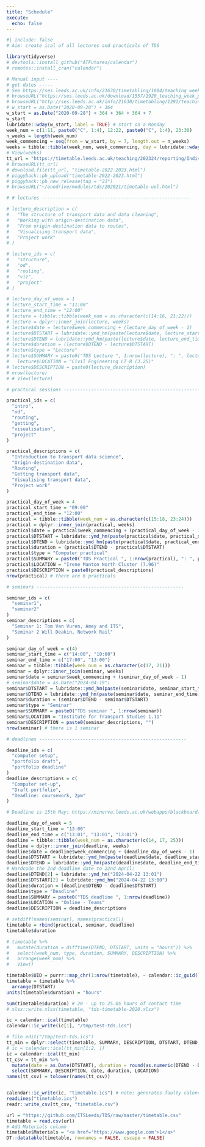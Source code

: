 ```yaml
---
title: "Schedule"
execute: 
  echo: false
---
```


```r
#| include: false
# Aim: create ical of all lectures and practicals of TDS

library(tidyverse)
# devtools::install_github("ATFutures/calendar")
# remotes::install_cran("calendar")

# Manual input ----
# get dates -----
# See https://ses.leeds.ac.uk/info/21630/timetabling/1004/teaching_week_patterns
# browseURL("https://ses.leeds.ac.uk/download/1557/1920_teaching_week_pattern")
# browseURL("http://ses.leeds.ac.uk/info/21630/timetabling/1291/teaching_week_patterns_202223")
# w_start = as.Date("2020-09-28") + 364
w_start = as.Date("2020-09-28") + 364 + 364 + 364 + 7
w_start
lubridate::wday(w_start, label = TRUE) # start on a Monday
week_num = c(1:11, paste0("C", 1:4), 12:22, paste0("C", 1:4), 23:30)
n_weeks = length(week_num)
week_commencing = seq(from = w_start, by = 7, length.out = n_weeks)
weeks = tibble::tibble(week_num, week_commencing, day = lubridate::wday(week_commencing, label = TRUE))
# View(weeks)
tt_url = "https://timetable.leeds.ac.uk/teaching/202324/reporting/Individual?objectclass=module&idtype=name&identifier=TRAN5340M01&&template=SWSCUST+module+Individual&days=1-7&weeks=1-52&periods=1-21"
# browseURL(tt_url)
# download.file(tt_url, "timetable-2022-2023.html")
# piggyback::pb_upload("timetable-2022-2023.html")
# piggyback::pb_new_release(tag = "23")
# browseURL("~/onedrive/modules/tds/202021/timetable-uol.html")

# # lectures ------------------------------------------------------

# lecture_description = c(
#   "The structure of transport data and data cleaning",
#   "Working with origin-destination data",
#   "From origin-destination data to routes",
#   "Visualising transport data",
#   "Project work"
# )

# lecture_ids = c(
#   "structure",
#   "od",
#   "routing",
#   "viz",
#   "project"
# )

# lecture_day_of_week = 1
# lecture_start_time = "11:00"
# lecture_end_time = "12:00"
# lecture = tibble::tibble(week_num = as.character(c(14:16, 21:22)))
# lecture = dplyr::inner_join(lecture, weeks)
# lecture$date = lecture$week_commencing + (lecture_day_of_week - 1)
# lecture$DTSTART = lubridate::ymd_hm(paste(lecture$date, lecture_start_time)) 
# lecture$DTEND = lubridate::ymd_hm(paste(lecture$date, lecture_end_time))
# lecture$duration = (lecture$DTEND - lecture$DTSTART)
# lecture$type = "Lecture"
# lecture$SUMMARY = paste0("TDS Lecture ", 1:nrow(lecture), ": ", lecture_ids)
#   lecture$LOCATION = "Civil Engineering LT B (3.25)"
# lecture$DESCRIPTION = paste0(lecture_description)
# nrow(lecture)
# # View(lecture)

# practical sessions ------------------------------------------------------

practical_ids = c(
  "intro",
  "od",
  "routing",
  "getting",
  "visualisation",
  "project"
)

practical_descriptions = c(
  "Introduction to transport data science",
  "Origin-destination data",
  "Routing",
  "Getting transport data",
  "Visualising transport data",
  "Project work"
)

practical_day_of_week = 4
practical_start_time = "09:00"
practical_end_time = "12:00"
practical = tibble::tibble(week_num = as.character(c(15:18, 23:24)))
practical = dplyr::inner_join(practical, weeks)
practical$date = practical$week_commencing + (practical_day_of_week - 1)
practical$DTSTART = lubridate::ymd_hm(paste(practical$date, practical_start_time)) 
practical$DTEND = lubridate::ymd_hm(paste(practical$date, practical_end_time))
practical$duration = (practical$DTEND - practical$DTSTART)
practical$type = "Computer practical"
practical$SUMMARY = paste0("TDS Practical ", 1:nrow(practical), ": ", practical_ids)
practical$LOCATION = "Irene Manton North Cluster (7.96)"
practical$DESCRIPTION = paste0(practical_descriptions)
nrow(practical) # there are 6 practicals

# seminars ------------------------------------------------------

seminar_ids = c(
  "seminar1",
  "seminar2"
)
seminar_descriptions = c(
  "Seminar 1: Tom Van Vuren, Amey and ITS",
  "Seminar 2 Will Deakin, Network Rail"
)

seminar_day_of_week = c(4)
seminar_start_time = c("14:00", "10:00")
seminar_end_time = c("17:00", "13:00")
seminar = tibble::tibble(week_num = as.character(c(17, 21)))
seminar = dplyr::inner_join(seminar, weeks)
seminar$date = seminar$week_commencing + (seminar_day_of_week - 1)
# seminar$date = as.Date("2024-04-19")
seminar$DTSTART = lubridate::ymd_hm(paste(seminar$date, seminar_start_time)) 
seminar$DTEND = lubridate::ymd_hm(paste(seminar$date, seminar_end_time))
seminar$duration = (seminar$DTEND - seminar$DTSTART)
seminar$type = "Seminar"
seminar$SUMMARY = paste0("TDS seminar ", 1:nrow(seminar))
seminar$LOCATION = "Institute for Transport Studies 1.11"
seminar$DESCRIPTION = paste0(seminar_descriptions, "")
nrow(seminar) # there is 1 seminar

# deadlines ------------------------------------------------------

deadline_ids = c(
  "computer setup",
  "portfolio draft",
  "portfolio deadline"
)
deadline_descriptions = c(
  "Computer set-up",
  "Draft portfolio",
  "Deadline: coursework, 2pm"
)

# Deadline is 15th May: https://minerva.leeds.ac.uk/webapps/blackboard/content/listContentEditable.jsp?content_id=_629207_1&course_id=_504933_1&mode=reset

deadline_day_of_week = 5
deadline_start_time = "13:00"
deadline_end_time = c("13:01", "13:01", "13:01")
deadline = tibble::tibble(week_num = as.character(c(14, 17, 25)))
deadline = dplyr::inner_join(deadline, weeks)
deadline$date = deadline$week_commencing + (deadline_day_of_week - 1)
deadline$DTSTART = lubridate::ymd_hm(paste(deadline$date, deadline_start_time)) 
deadline$DTEND = lubridate::ymd_hm(paste(deadline$date, deadline_end_time))
# Hardcode the 2nd deadline date to 22nd April:
deadline$DTEND[2] = lubridate::ymd_hm("2024-04-22 13:01")
deadline$DTSTART[2] = lubridate::ymd_hm("2024-04-22 13:00")
deadline$duration = (deadline$DTEND - deadline$DTSTART)
deadline$type = "Deadline"
deadline$SUMMARY = paste0("TDS deadline ", 1:nrow(deadline))
deadline$LOCATION = "Online - Teams"
deadline$DESCRIPTION = deadline_descriptions

# setdiff(names(seminar), names(practical))
timetable = rbind(practical, seminar, deadline) 
timetable$duration

# timetable %>% 
#   mutate(duration = difftime(DTEND, DTSTART, units = "hours")) %>% 
#   select(week_num, type, duration, SUMMARY, DESCRIPTION) %>% 
#   arrange(week_num) %>% 
#   View()

timetable$UID = purrr::map_chr(1:nrow(timetable), ~ calendar::ic_guid())
timetable = timetable %>% 
  arrange(DTSTART) 
units(timetable$duration) = "hours"

sum(timetable$duration) # 20 - up to 25.05 hours of contact time
# xlsx::write.xlsx(timetable, "tds-timetable-2020.xlsx")

ic = calendar::ical(timetable) 
calendar::ic_write(ic[1], "/tmp/test-tds.ics")

# file.edit("/tmp/test-tds.ics")
tt_min = dplyr::select(timetable, SUMMARY, DESCRIPTION, DTSTART, DTEND, LOCATION, UID)
# ic = calendar::ical(tt_min[1:2, ])
ic = calendar::ical(tt_min)
tt_csv = tt_min %>% 
  mutate(date = as.Date(DTSTART), duration = round(as.numeric(DTEND - DTSTART) / 60)) %>% 
  select(SUMMARY, DESCRIPTION, date, duration, LOCATION)
names(tt_csv) = tolower(names(tt_csv))


calendar::ic_write(ic, "timetable.ics") # note: generates faulty calendar with ic[1, ]: bug in ic_read?
readLines("timetable.ics")
readr::write_csv(tt_csv, "timetable.csv")


```

```r
url = "https://github.com/ITSLeeds/TDS/raw/master/timetable.csv"
timetable = read.csv(url)
# Add Materials column
timetable$Materials = "<a href='https://www.google.com'>1</a>"
DT::datatable(timetable, rownames = FALSE, escape = FALSE)
```
